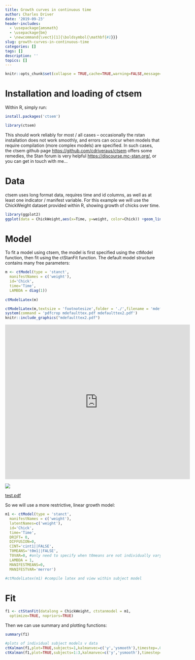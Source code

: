 ```yaml
---
title: Growth curves in continuous time
author: Charles Driver
date: '2019-09-23'
header-includes:
  - \usepackage{amsmath} 
  - \usepackage{bm}
  - \newcommand{\vect}[1]{\boldsymbol{\mathbf{#1}}}
slug: growth-curves-in-continuous-time
categories: []
tags: []
description: ''
topics: []
---
```


```r
knitr::opts_chunk$set(collapse = TRUE,cache=TRUE,warning=FALSE,message=FALSE,results='hide')
```

#  Installation and loading of ctsem
Within R, simply run:
```r
install.packages('ctsem') 
```

```r
library(ctsem)
```
This should work reliably for most / all cases -- occasionally the rstan installation does not work smoothly, and errors can occur when models that require compilation (more complex models) are specified. In such cases, the ctsem github page <https://github.com/cdriveraus/ctsem> offers some remedies, the Stan forum is very helpful <https://discourse.mc-stan.org/>, or you can get in touch with me...


# Data 
ctsem uses long format data, requires time and id columns, as well as at least one indicator / manifest variable. For this example we will use the ChickWeight dataset provided within R, showing growth of chicks over time.

```r
library(ggplot2)
ggplot(data = ChickWeight,aes(x=Time, y=weight, color=Chick)) +geom_line()
```


# Model
To fit a model using ctsem, the model is first specified using the ctModel function, then fit using the ctStanFit function. The default model structure contains many free parameters:
```r
m <- ctModel(type = 'stanct', 
  manifestNames = c('weight'), 
  id='Chick',
  time='Time',
  LAMBDA = diag(1))
  
ctModelLatex(m)
```


```r
ctModelLatex(m,textsize = 'footnotesize',folder = './',filename = 'mdefaulttex',open=FALSE)
system(command = 'pdfcrop mdefaulttex.pdf mdefaulttex2.pdf')
knitr::include_graphics("mdefaulttex2.pdf")
```

<iframe src="https://docs.google.com/gview?url=https://cdriver.netlify.com/post/mdefaulttex2.pdf&embedded=true" style="width:600px; height:500px;" frameborder="0"></iframe>


<img src="/post/mdefaulttex2.pdf">

<object data="/post/mdefaulttex2.pdf" type="application/pdf" width="300" height="200">
<a href="/post/mdefaulttex.pdf">test.pdf</a>
</object>
So we will use a more restrictive, linear growth model:

```r
m1 <- ctModel(type = 'stanct',
  manifestNames = c('weight'), 
  latentNames=c('weight'),
  id='Chick',
  time='Time',
  DRIFT= 0,
  DIFFUSION=0,
  CINT='cint1||FALSE',
  T0MEANS='t0m1||FALSE',
  T0VAR=0, #only need to specify when t0means are not individually varying
  LAMBDA = 1,
  MANIFESTMEANS=0,
  MANIFESTVAR='merror')

#ctModelLatex(m1) #compile latex and view within subject model
```

# Fit
```r
f1 <- ctStanFit(datalong = ChickWeight, ctstanmodel = m1, 
  optimize=TRUE, nopriors=TRUE)

```

Then we can use summary and plotting functions:
```r
summary(f1)

#plots of individual subject models v data
ctKalman(f1,plot=TRUE,subjects=1,kalmanvec=c('y','ysmooth'),timestep=.01)
ctKalman(f1,plot=TRUE,subjects=1:3,kalmanvec=c('y','ysmooth'),timestep=.01)
```
